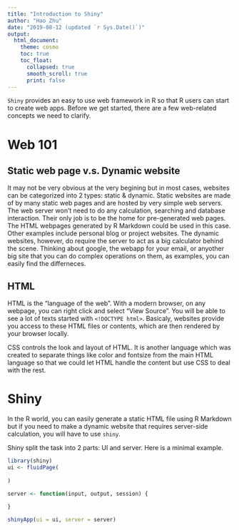 ```yaml
---
title: "Introduction to Shiny"
author: "Hao Zhu"
date: "2019-08-12 (updated `r Sys.Date()`)"
output: 
  html_document:
    theme: cosmo
    toc: true
    toc_float:
      collapsed: true
      smooth_scroll: true
      print: false
---
```


`Shiny` provides an easy to use web framework in R so that R users can start to create web apps. Before we get started, there are a few web-related concepts we need to clarify. 

# Web 101
## Static web page v.s. Dynamic website
It may not be very obvious at the very begining but in most cases, websites can be categorized into 2 types: static & dynamic. Static websites are made of by many static web pages and are hosted by very simple web servers. The web server won't need to do any calculation, searching and database interaction. Their only job is to be the home for pre-generated web pages. The HTML webpages generated by R Markdown could be used in this case. Other examples include personal blog or project websites. The dynamic websites, however, do require the server to act as a big calculator behind the scene. Thinking about google, the webapp for your email, or anyother big site that you can do complex operations on them, as examples, you can easily find the differneces. 

## HTML
HTML is the "language of the web". With a modern browser, on any webpage, you can right click and select "View Source". You will be able to see a lot of texts started with `<!DOCTYPE html>`. Basicaly, websites provide you access to these HTML files or contents, which are then rendered by your browser locally. 

CSS controls the look and layout of HTML. It is another language which was created to separate things like color and fontsize from the main HTML language so that we could let HTML handle the content but use CSS to deal with the rest.

# Shiny
In the R world, you can easily generate a static HTML file using R Markdown but if you need to make a dynamic website that requires server-side calculation, you will have to use `shiny`. 

Shiny split the task into 2 parts: UI and server. Here is a minimal example. 

```r
library(shiny)
ui <- fluidPage(
  
)

server <- function(input, output, session) {
  
}

shinyApp(ui = ui, server = server)

```